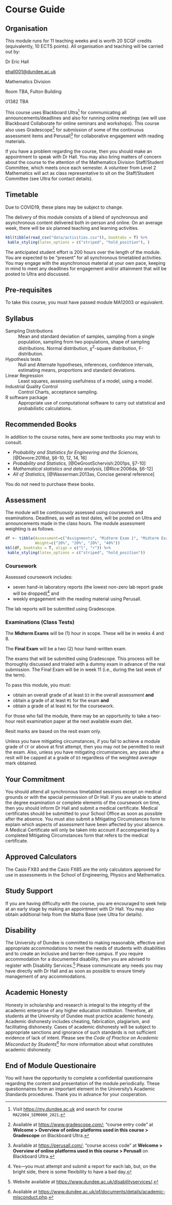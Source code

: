 # Course Guide {-#cg}

## Organisation {-#cg-organization}

This module runs for 11 teaching weeks and is worth 20 SCQF credits (equivalently, 10 ECTS points). All organisation and teaching will be carried out by:

:::{.noteblock}
Dr Eric Hall   

[ehall001@dundee.ac.uk](mailto:ehall001@dundee.ac.uk)

Mathematics Division   

Room TBA,
Fulton Building   

01382 TBA
:::

This course uses Blackboard Ultra^[Visit [https://my.dundee.ac.uk](https://my.dundee.ac.uk) and search for course `MA22004_SEM0000_2021`.] for communicating all announcements/deadlines and also for running online meetings (we will use Blackboard Collaborate for online seminars and workshops). This course also uses Gradescope^[Available at [https://www.gradescope.com/](https://www.gradescope.com/); "course entry code" at **Welcome > Overview of online platforms used in this course > Gradescope** on Blackboard Ultra.] for submission of some of the continuous assessment items and Perusall^[Available at [https://perusall.com/](https://perusall.com/); "course access code" at **Welcome > Overview of online platforms used in this course > Perusall** on Blackboard Ultra.] for collaborative engagement with reading materials.

If you have a problem regarding the course, then you should make an appointment to speak with Dr Hall. You may also bring matters of concern about the course to the attention of the Mathematics Division Staff/Student Committee, which meets once each semester. A volunteer from Level 2 Mathematics will act as class representative to sit on the Staff/Student Committee (see Ultra for contact details).

## Timetable {-#cg-timetable}

::: {.importantblock} 
Due to COVID19, these plans may be subject to change. 
::: 

The delivery of this module consists of a blend of synchronous and asynchronous content delivered both in-person and online. On an average week, there will be six planned teaching and learning activities.

```r
kbl(tibble(read_csv("data/activities.csv")), booktabs = T) %>%
 kable_styling(latex_options = c("striped", "hold_position"), )
```

The anticipated student effort is 200 hours over the length of the module. You are expected to be "present" for all synchronous timetabled activities. You may engage with the asynchronous material at your own pace, keeping in mind to meet any deadlines for engagement and/or attainment that will be posted to Ultra and discussed. 

## Pre-requisites {-#cg-prerecs}

To take this course, you must have passed module MA12003 or equivalent.

## Syllabus {-#cg-syllabus}

Sampling Distributions 
: Mean and standard deviation of samples, sampling from a single population, sampling from two populations, shape of sampling distributions. Normal distribution, $\chi^2$-square distribution, F-distribution.

Hypothesis tests 
: Null and Alternate hypotheses, inferences, confidence intervals, estimating means, proportions and standard deviations.

Linear Regression
: Least squares, assessing usefulness of a model, using a model.

Industrial Quality Control
: Control Charts, acceptance sampling.

R software package 
: Appropriate use of computational software to carry out statistical and probabilistic calculations.

## Recommended Books {-#cg-books}

In addition to the course notes, here are some textbooks you may wish to consult.

+ *Probability and Statistics for Engineering and the Sciences,* [@Devore:2016st, §6-10, 12, 14, 16]
+ *Probability and Statistics,* [@DeGrootSchervish:2001ps, §7-10]
+ *Mathematical statistics and data analysis,* [@Rice:2006da, §6-12]
+ *All of Statistics,* [@Wasserman:2013as, Concise general reference]

::: {.warningblock}
You do not need to purchase these books.
:::   

## Assessment {-#cg-assessment}

The module will be *continuously* assessed using coursework and examinations. Deadlines, as well as test dates, will be posted on Ultra and announcements made in the class hours. The module assessment weighting is as follows. 

```r
df <- tibble(Assessment=c("Assignments", "Midterm Exam 1", "Midterm Exam 2", "Final Exam"),
             Weight=c("20%", "20%", "20%", "40%"))
kbl(df, booktabs = T, align = c("l", "r")) %>%
 kable_styling(latex_options = c("striped", "hold_position"))
```

### Coursework {-#cg-assessment-coursework}

Assessed coursework includes:

- seven hand-in laboratory reports (the lowest non-zero lab report grade will be dropped)^[Yes---you must attempt and submit a report for each lab, but, on the bright side, there is some flexibility to have a bad day.] and 
- weekly engagement with the reading material using Perusall. 

The lab reports will be submitted using Gradescope.

<!-- There will also be alternative means of demonstrating your mastery of course material through: -->
<!-- - one (group) lab presentation and -->
<!-- - short seminar quizzes (announced in advance). -->

### Examinations (Class Tests) {-#cg-assessment-exams}

The **Midterm Exams** will be (1) hour in scope. These will be in weeks 4 and 8. 

The **Final Exam** will be a two (2) hour hand-written exam.

The exams that will be submitted using Gradescope. This process will be thoroughly discussed and trialed with a dummy exam in advance of the real submission. The Final Exam will be in week 11 (i.e., during the last week of the term).

To pass this module, you must:

- obtain an overall grade of at least `D3` in the overall assessment **and** 
- obtain a grade of at least `M1` for the exam **and** 
- obtain a grade of at least `M1` for the coursework.

For those who fail the module, there may be an opportunity to take a two-hour resit examination paper at the next available exam diet. 

:::{.warningblock}
Resit marks are based on the resit exam only.
:::

Unless you have mitigating circumstances, if you fail to achieve a module grade of `CF` or above at first attempt, then you may not be permitted to resit the exam. Also, unless you have mitigating circumstances, any pass after a resit will be capped at a grade of `D3` regardless of the weighted average mark obtained.  

## Your Commitment {-#cg-commitment}

You should attend all synchronous timetabled sessions except on medical grounds or with the special permission of Dr Hall. If you are unable to attend the degree examination or complete elements of the coursework on time, then you should inform Dr Hall and submit a medical certificate. Medical certificates should be submitted to your School Office as soon as possible after the absence. You must also submit a Mitigating Circumstances form to explain which aspects of assessment have been affected by your absence. A Medical Certificate will only be taken into account if accompanied by a completed Mitigating Circumstances form that refers to the medical certificate.

## Approved Calculators {-#cg-calcs}

The Casio FX83 and the Casio FX85 are the only calculators approved for use in assessments in the School of Engineering, Physics and Mathematics.

## Study Support {-#cg-support}

If you are having difficulty with the course, you are encouraged to seek help at an early stage by making an appointment with Dr Hall. You may also obtain additional help from the Maths Base (see Ultra for details).

## Disability {-#cg-disability}

The University of Dundee is committed to making reasonable, effective and appropriate accommodations to meet the needs of students with disabilities and to create an inclusive and barrier-free campus. If you require accommodation for a documented disability, then you are advised to register with Disability Services.^[Website available at [https://www.dundee.ac.uk/disabilityservices/](https://www.dundee.ac.uk/disabilityservices/).] Please communicate any needs you may have directly with Dr Hall and as soon as possible to ensure timely management of any accommodations. 

## Academic Honesty {-#cg-honesty}

Honesty in scholarship and research is integral to the integrity of the academic enterprise of any higher education institution. Therefore, all students at the University of Dundee must practice academic honesty. Academic dishonesty includes cheating, fabrication, plagiarism, and facilitating dishonesty. Cases of academic dishonesty will be subject to appropriate sanctions and ignorance of such standards is not sufficient evidence of lack of intent. Please see the *Code of Practice on Academic Misconduct by Students*^[Available at [https://www.dundee.ac.uk/qf/documents/details/academic-misconduct.php](https://www.dundee.ac.uk/qf/documents/details/academic-misconduct.php).] for more information about what constitutes academic dishonesty.

## End of Module Questionaire {-#cg-questionaire}

You will have the opportunity to complete a confidential questionnaire regarding the content and presentation of the module periodically. These questionnaires form an important element in the University's Academic Standards procedures. Thank you in advance for your cooperation. 
